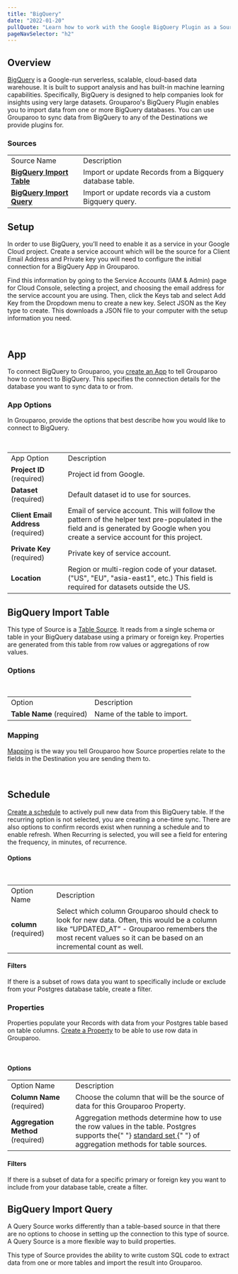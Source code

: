 ```yaml
---
title: "BigQuery"
date: "2022-01-20"
pullQuote: "Learn how to work with the Google BigQuery Plugin as a Source."
pageNavSelector: "h2"
---
```


<PluginDocsLinks plugin="BigQuery" />

## Overview

[BigQuery](https://cloud.google.com/bigquery) is a Google-run serverless, scalable, cloud-based data warehouse. It is built to support analysis and has built-in machine learning capabilities. Specifically, BigQuery is designed to help companies look for insights using very large datasets. Grouparoo's BigQuery Plugin enables you to import data from one or more BigQuery databases. You can use Grouparoo to sync data from BigQuery to any of the Destinations we provide plugins for.

### Sources

<table className="docTable">
  <tablebody>
    <tr>
      <td>Source Name</td>
      <td>Description</td>
    </tr>
    <tr>
      <td>
        <a href="#bigquery-import-table">
          <strong>BigQuery Import Table</strong>
        </a>
      </td>
      <td>Import or update Records from a Bigquery database table.</td>
    </tr>
    <tr>
      <td>
        <a href="#bigquery-import-query">
          <strong>BigQuery Import Query</strong>
        </a>
      </td>
      <td>Import or update records via a custom Bigquery query.</td>
    </tr>
  </tablebody>
</table>

## Setup

In order to use BigQuery, you’ll need to enable it as a service in your Google Cloud project. Create a service account which will be the source for a Client Email Address and Private key you will need to configure the initial connection for a BigQuery App in Grouparoo.

Find this information by going to the Service Accounts (IAM & Admin) page for Cloud Console, selecting a project, and choosing the email address for the service account you are using. Then, click the Keys tab and select Add Key from the Dropdown menu to create a new key. Select JSON as the Key type to create. This downloads a JSON file to your computer with the setup information you need.

<ImageInBrowserFrame
  src="/images/docs/integrations/bigquery/setup/setup-1.png"
  alt="BigQuery Setup"
  width={733}
  height={414}
/>
<br />

## App

To connect BigQuery to Grouparoo, you [create an App](https://www.grouparoo.com/docs/config/apps) to tell Grouparoo how to connect to BigQuery. This specifies the connection details for the database you want to sync data to or from.

### App Options

In Grouparoo, provide the options that best describe how you would like to connect to BigQuery.

<ImageInBrowserFrame
  src="/images/docs/integrations/bigquery/app/options.png"
  alt="BigQuery App Options"
  width={733}
  height={499}
/>
<br />

<table className="docTable">
  <tablebody>
    <tr>
      <td>App Option</td>
      <td>Description</td>
    </tr>
    <tr>
      <td>
        <strong>Project ID </strong>(required)
      </td>
      <td>Project id from Google.</td>
    </tr>
    <tr>
      <td>
        <strong>Dataset</strong> (required)
      </td>
      <td>Default dataset id to use for sources.</td>
    </tr>
    <tr>
      <td>
        <strong>Client Email Address</strong> (required)
      </td>
      <td>
        Email of service account. This will follow the pattern of the helper
        text pre-populated in the field and is generated by Google when you
        create a service account for this project.
      </td>
    </tr>
    <tr>
      <td>
        <strong>Private Key </strong>(required)
      </td>
      <td>Private key of service account.</td>
    </tr>
    <tr>
      <td>
        <strong>Location</strong>
      </td>
      <td>
        Region or multi-region code of your dataset. ("US", "EU", "asia-east1",
        etc.) This field is required for datasets outside the US.
      </td>
    </tr>
  </tablebody>
</table>

## BigQuery Import Table

This type of Source is a [Table Source](https://www.grouparoo.com/docs/getting-started/product-concepts#table-source). It reads from a single schema or table in your BigQuery database using a primary or foreign key. Properties are generated from this table from row values or aggregations of row values.

### Options

<ImageInBrowserFrame
  src="/images/docs/integrations/bigquery/import-table/options.png"
  alt="BigQuery Import Table Options"
  width={733}
  height={100}
/>
<br />

<table className="docTable">
  <tablebody>
    <tr>
      <td>Option</td>
      <td>Description</td>
    </tr>
    <tr>
      <td>
        <strong>Table Name</strong> (required)
      </td>
      <td>Name of the table to import.</td>
    </tr>
  </tablebody>
</table>

### Mapping

[Mapping](https://www.grouparoo.com/docs/getting-started/product-concepts#mapping) is the way you tell Grouparoo how Source properties relate to the fields in the Destination you are sending them to.

<ImageInBrowserFrame
  src="/images/docs/integrations/bigquery/import-table/mapping.png"
  alt="BigQuery Import Table Mapping"
  width={733}
  height={148}
/>
<br />

## Schedule

[Create a schedule](https://www.grouparoo.com/docs/config/sources#step-4-add-a-schedule) to actively pull new data from this BigQuery table. If the recurring option is not selected, you are creating a one-time sync. There are also options to confirm records exist when running a schedule and to enable refresh. When Recurring is selected, you will see a field for entering the frequency, in minutes, of recurrence.

#### Options

<ImageInBrowserFrame
  src="/images/docs/integrations/bigquery/import-table/schedule.png"
  alt="BigQuery Import Table Schedule"
  width={733}
  height={507}
/>
<br />

<table className="docTable">
  <tablebody>
    <tr>
      <td>Option Name</td>
      <td>Description</td>
    </tr>
    <tr>
      <td>
        <strong>column</strong> (required)
      </td>
      <td>
        Select which column Grouparoo should check to look for new data. Often,
        this would be a column like “UPDATED_AT” - Grouparoo remembers the most
        recent values so it can be based on an incremental count as well.
      </td>
    </tr>
  </tablebody>
</table>

#### Filters

If there is a subset of rows data you want to specifically include or exclude from your Postgres database table, create a filter.

### Properties

Properties populate your Records with data from your Postgres table based on table columns. [Create a Property](https://www.grouparoo.com/docs/config/properties) to be able to use row data in Grouparoo.

<ImageInBrowserFrame
  src="/images/docs/integrations/bigquery/import-table/property-options.png"
  alt="BigQuery Import Table Property Options"
  width={733}
  height={396}
/>
<br />

#### Options

<table className="docTable">
  <tablebody>
    <tr>
      <td>Option Name</td>
      <td>Description</td>
    </tr>
    <tr>
      <td>
        <strong>Column Name</strong> (required)
      </td>
      <td>
        Choose the column that will be the source of data for this Grouparoo
        Property.
      </td>
    </tr>
    <tr>
      <td>
        <strong>Aggregation Method</strong> (required)
      </td>
      <td>
        Aggregation methods determine how to use the row values in the table.
        Postgres supports the{" "}
        <a href="https://www.grouparoo.com/docs/config/code-config/properties#aggregation-method-and-filters">
          standard set
        </a>{" "}
        of aggregation methods for table sources.
      </td>
    </tr>
  </tablebody>
</table>

#### Filters

If there is a subset of data for a specific primary or foreign key you want to include from your database table, create a filter.

## BigQuery Import Query

A Query Source works differently than a table-based source in that there are no options to choose in setting up the connection to this type of source. A Query Source is a more flexible way to build properties.

This type of Source provides the ability to write custom SQL code to extract data from one or more tables and import the result into Grouparoo.

<PluginDocsIntegrationNotes plugin="BigQuery" />
